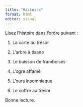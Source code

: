 ```yaml
---
title: "Histoire"
format: html
editor: visual
---
```


Lisez l'histoire dans l'ordre suivant :

1.  La carte au trésor

2.  L'arbre à tisane

3.  Le buisson de framboises

4.  L'ogre affamé

5.  L'ours insomniaque

6.  Le coffre au trésor

Bonne lecture.
